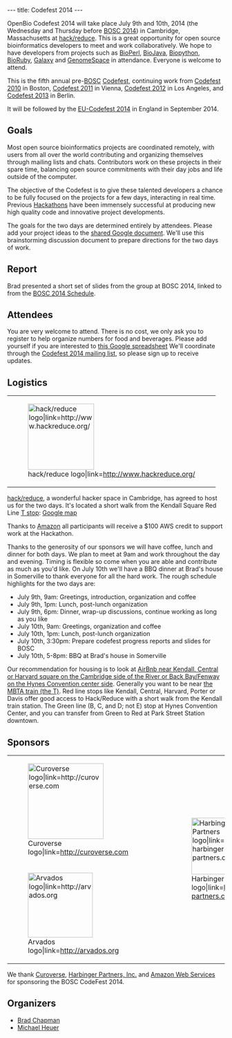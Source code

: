 ---
title: Codefest 2014
---

OpenBio Codefest 2014 will take place July 9th and 10th, 2014 (the Wednesday and
Thursday before [[BOSC 2014]]) in Cambridge, Massachusetts at
[http://www.hackreduce.org/ hack/reduce]. This is a great opportunity for open
source bioinformatics developers to meet and work collaboratively. We hope to
have developers from projects such as [http://bioperl.org BioPerl],
[http://www.biojava.org BioJava], [http://biopython.org Biopython],
[http://www.bioruby.org BioRuby], [http://wiki.g2.bx.psu.edu/ Galaxy] and
[http://www.genomespace.org GenomeSpace] in attendance. Everyone is welcome to
attend.

This is the fifth annual pre-[[BOSC]] [[Codefest]], continuing work from [[Codefest 2010]] in
Boston, [[Codefest 2011]] in Vienna, [[Codefest 2012]] in Los Angeles, and
[[Codefest 2013]] in Berlin.

It will be followed by the [[EU-Codefest 2014]] in England in September 2014.

== Goals ==

Most open source bioinformatics projects are coordinated remotely, with users
from all over the world contributing and organizing themselves through mailing
lists and chats. Contributors work on these projects in their spare time,
balancing open source commitments with their day jobs and life outside of the computer.

The objective of the Codefest is to give these talented developers a chance to
be fully focused on the projects for a few days, interacting in real
time. Previous [http://www.open-bio.org/wiki/Hackathon Hackathons] have been
immensely successful at producing new high quality code and innovative project
developments.

The goals for the two days are determined entirely by attendees. Please add your
project ideas to the
[https://docs.google.com/document/d/1yADE2bb0rEU6TASxuSPsvTdHvh_rtCXzJrsL3NWzxXE/edit?usp=sharing shared Google document].
We'll use this brainstorming discussion document to prepare directions for the
two days of work.

== Report ==

Brad presented a short set of slides from the group at BOSC 2014, linked to from
the [[BOSC_2014_Schedule|BOSC 2014 Schedule]].

== Attendees ==

You are very welcome to attend. There is no cost, we only ask you to register to
help organize numbers for food and beverages. Please add yourself if you are
interested to
[https://docs.google.com/spreadsheet/ccc?key=0Agxg-o4ZmoZ4dHU1OXhrczV3Q3d5eE9CUVhBc1dGNWc&usp=sharing this Google spreadsheet]
We'll coordinate through the
[https://groups.google.com/forum/?fromgroups#!forum/openbio-codefest-2014 Codefest 2014 mailing list],
so please sign up to receive updates.

== Logistics ==

{|
| [[File:hack-reduce-logo.png‎|153px|right|hack/reduce logo|link=http://www.hackreduce.org/]]
|}

[http://www.hackreduce.org/ hack/reduce], a wonderful hacker space in Cambridge,
has agreed to host us for the two days. It's located a short walk from the
Kendall Square Red Line [http://mbta.com/ T stop]: [http://goo.gl/maps/c8qkV Google map]

Thanks to [http://aws.amazon.com Amazon] all participants will receive a $100 AWS credit to support work at the Hackathon.

Thanks to the generosity of our sponsors we will have coffee, lunch and dinner for both days. We plan to meet at 9am and work throughout the day and evening. Timing is flexible so come when you are able and contribute as much as you'd like. On July 10th we'll have a BBQ dinner at Brad's house in Somerville to thank everyone for all the hard work. The rough schedule highlights for the two days are:

* July 9th, 9am: Greetings, introduction, organization and coffee
* July 9th, 1pm: Lunch, post-lunch organization
* July 9th, 6pm: Dinner, wrap-up discussions, continue working as long as you like
* July 10th, 9am: Greetings, organization and coffee
* July 10th, 1pm: Lunch, post-lunch organization
* July 10th, 3:30pm: Prepare codefest progress reports and slides for BOSC
* July 10th, 5-8pm: BBQ at Brad's house in Somerville

Our recommendation for housing is to look at [https://www.airbnb.com/s/boston--ma?checkin=07/08/2014&checkout=07/11/2014&price_max=250&sw_lat=42.336674148099135&sw_lng=-71.11771635949663&ne_lat=42.37715666811412&ne_lng=-71.06630377709917&zoom=14&search_by_map=true AirBnb near Kendall, Central or Harvard square on the Cambridge side of the River or Back Bay/Fenway on the Hynes Convention center side]. Generally you want to be near [http://mbta.com/schedules_and_maps/subway/ the MBTA train (the T)]. Red line stops like Kendall, Central, Harvard, Porter or Davis offer good access to Hack/Reduce with a short walk from the Kendall train station. The Green line (B, C, and D; not E) stop at Hynes Convention Center, and you can transfer from Green to Red at Park Street Station downtown.

== Sponsors ==

{|
| [[File:Curoverse.png|175px|center|Curoverse logo|link=http://curoverse.com]]
|rowspan="2"| &nbsp;&nbsp;&nbsp;&nbsp;&nbsp;&nbsp;&nbsp;&nbsp;
|rowspan="2"| [[File:HP-logo-no-tagline.png‎|131px|center|Harbinger Partners logo|link=http://harbinger-partners.com/]]
|rowspan="2"| [[File: Aws-logo.jpeg|150px|center|AWS logo|link=http://aws.amazon.com/]]
|-
| [[File: Arvados.png|150px|center|Arvados logo|link=http://arvados.org]]
|}

We thank [http://curoverse.com Curoverse], [http://harbinger-partners.com/ Harbinger Partners, Inc.] and [http://aws.amazon.com/ Amazon Web Services] for sponsoring the BOSC CodeFest 2014.

== Organizers ==

* [http://bcbio.wordpress.com/ Brad Chapman]
* [http://github.com/heuermh/ Michael Heuer]